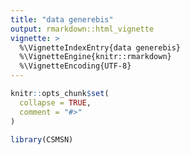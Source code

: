 ```yaml
---
title: "data generebis"
output: rmarkdown::html_vignette
vignette: >
  %\VignetteIndexEntry{data generebis}
  %\VignetteEngine{knitr::rmarkdown}
  %\VignetteEncoding{UTF-8}
---
```


```r
knitr::opts_chunk$set(
  collapse = TRUE,
  comment = "#>"
)
```

```r
library(CSMSN)

```
